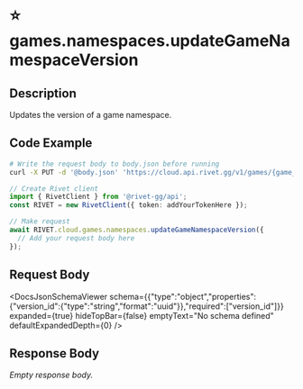 

# ⭐️ games.namespaces.updateGameNamespaceVersion

## Description

Updates the version of a game namespace.


## Code Example

<CodeGroup title='Request' tag='PUT' label='https://cloud.api.rivet.gg/v1/games/{game_id}/namespaces/{namespace_id}/version'>

```bash {{ title: 'cURL' }}
# Write the request body to body.json before running
curl -X PUT -d '@body.json' 'https://cloud.api.rivet.gg/v1/games/{game_id}/namespaces/{namespace_id}/version'
```

```ts
// Create Rivet client
import { RivetClient } from '@rivet-gg/api';
const RIVET = new RivetClient({ token: addYourTokenHere });

// Make request
await RIVET.cloud.games.namespaces.updateGameNamespaceVersion({
  // Add your request body here
});
```

</CodeGroup>


## Request Body

<DocsJsonSchemaViewer
  schema={{"type":"object","properties":{"version_id":{"type":"string","format":"uuid"}},"required":["version_id"]}}
  expanded={true}
  hideTopBar={false}
  emptyText="No schema defined"
  defaultExpandedDepth={0}
/>


## Response Body

_Empty response body._

